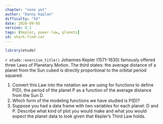 ```yaml
---
chapter: "none yet"
author: "Danny Kaplan"
difficulty: "XX"
date: 2020-09-05 
version: 0.1
tags: [Kepler, power-law, planets]
id: shark-find-car
---
```


```r
library(etude)
```

`r etude::exercise_title()`   Johannes Kepler (1571-1630) famously offered three Laws of Planetary Motion. The third states: the average distance of a planet from the Sun cubed is directly proportional to the orbital period squared. 

1.  Convert this  Law into the notation we are  using  for functions to define P(D),  the period of the planet P as a function of the average distance from the Sun D. 
2. Which form of  the modeling  functions  we have  studied is P(D)? 
3.  Suppose you had a  data  frame with two variables for  each planet:  D and  P. Describe what kind of  plot you would  make and  what you  would  expect  the planet  data to look given that Kepler's Third Law holds.
